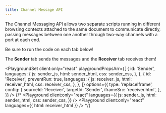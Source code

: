 ```yaml
---
title: Channel Message API
---
```



The Channel Messaging API allows two separate scripts running in different browsing contexts attached to the same document to communicate directly, passing messages between one another through two-way channels with a port at each end.

<LinkCard
  title="Channel Messaging API - Web APIs | MDN"
  href="https://developer.mozilla.org/en-US/docs/Web/API/Channel_Messaging_API"
  target="_blank"
/>

<Aside type="caution">
  Be sure to run the code on each tab below!

The **Sender** tab sends the messages and the **Receiver** tab receives them!

</Aside>

<PlaygroundSet
  client:only="react"
  playgroundPropsArr={[
    {
      id: 'Sender',
      languages: {
        js: sender_js,
        html: sender_html,
        css: sender_css,
      },
    },
    {
      id: 'Receiver',
      preventRun: true,
      languages: {
        js: receiver_js,
        html: receiver_html,
        css: receiver_css,
      },
    },
  ]}
  options={{
    type: 'replaceIframe',
    config: {
      sourceId: 'Receiver',
      targetId: 'Sender',
      iframeSrc: 'receiver.html',
    },
  }}
/>
{/*
<Tabs>
  <TabItem label="Sender" icon="rss">
    <Playground
      client:only="react"
      languages={{
        js: sender_js,
        html: sender_html,
        css: sender_css,
      }}
    />
  </TabItem>
  <TabItem label="Receiver">
    <Playground client:only="react" languages={{ html: receiver_html }} />
  </TabItem>
</Tabs> */}
